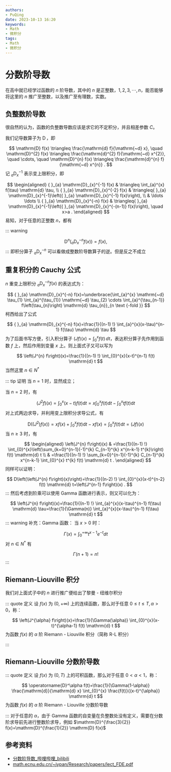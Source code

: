 ```yaml
---
authors:
- PuQing
date: 2023-10-13 16:20
keywords:
- Math
- 微积分
tags:
- Math
- 微积分
---
```

# 分数阶导数

在高中就已经学过函数的 $n$ 阶导数，其中的 $n$ 是正整数，$1,2,3,\cdots,n$，能否能够将这里的 $n$ 推广至整数，以及推广至有理数，实数。

## 负整数阶导数

很自然的认为，函数的负整数导数应该是求它的不定积分，并且相差参数 $C$。


<!--truncate-->
我们记导数算子为 $\operatorname{D}$，即

$$
\mathrm{D} f(x) \triangleq \frac{\mathrm{d} f}{\mathrm{~d} x}, \quad \mathrm{D}^{2} f(x) \triangleq \frac{\mathrm{d}^{2} f}{\mathrm{~d} x^{2}}, \quad \cdots, \quad \mathrm{D}^{n} f(x) \triangleq \frac{\mathrm{d}^{n} f}{\mathrm{~d} x^{n}} .
$$
记 ${ }_{a} \mathrm{D}_{x}^{-1}$ 表示变上限积分，即

$$
\begin{aligned}
{ }_{a} \mathrm{D}_{x}^{-1} f(x) & \triangleq \int_{a}^{x} f(\tau) \mathrm{d} \tau, \\
{ }_{a} \mathrm{D}_{x}^{-2} f(x) & \triangleq{ }_{a} \mathrm{D}_{x}^{-1}\left({ }_{a} \mathrm{D}_{x}^{-1} f(x)\right), \\
& \ldots \ldots \\
{ }_{a} \mathrm{D}_{x}^{-n} f(x) & \triangleq{ }_{a} \mathrm{D}_{x}^{-1}\left({ }_{a} \mathrm{D}_{x}^{-(n-1)} f(x)\right), \quad x>a .
\end{aligned}
$$
易知，对于任意的正整数 $n$，都有

::: warning

$$
\mathrm{D}^{n}\left({ }_{a} \mathrm{D}_{x}^{-n} f(x)\right)=f(x),
$$
:::
即积分算子 ${ }_{a} \mathrm{D}_{x}^{-n}$ 可以看做成整数阶导数算子的逆。但是反之不成立

## 重复积分的 Cauchy 公式

$n$ 重变上限积分 ${ }_{a} \mathrm{D}_{x}^{-n} f(x)$ 的表达式为：

$$
{ }_{a} \mathrm{D}_{x}^{-n} f(x)=\underbrace{\int_{a}^{x} \mathrm{~d} \tau_{1} \int_{a}^{\tau_{1}} \mathrm{~d} \tau_{2} \cdots \int_{a}^{\tau_{n-1}} f\left(\tau_{n}\right) \mathrm{d} \tau_{n}}_{n \text {-fold }}
$$
柯西给出了公式

$$
{ }_{a} \mathrm{D}_{x}^{-n} f(x)=\frac{1}{(n-1) !} \int_{a}^{x}(x-\tau)^{n-1} f(\tau) \mathrm{d} \tau
$$
为了后面书写方便，引入积分算子 $(Jf)(x)=\displaystyle \int_{0}^x f(t)\, dt$，表达积分算子先作用到函数 $f$ 上，然后作用到变量 $x$ 上。则上面式子又可以写为

$$
\left(J^{n} f\right)(x)=\frac{1}{(n-1) !} \int_{0}^{x}(x-t)^{n-1} f(t) \mathrm{d} t
$$
当然这里 $n\in N^*$

::: tip 证明
当 $n=1$ 时，显然成立；

当 $n=2$ 时，有

$$
\left(J^{2} f\right)(x)=\int_{0}^{x}(x-t) f(t) \mathrm{d} t=x \int_{0}^{x} f(t) \mathrm{d} t-\int_{0}^{x} t f(t) \mathrm{d} t
$$
对上式两边求导，并利用变上限积分求导公式，有

$$
\mathrm{D}\left(\left(J^{2}\right) f(x)\right)=x f(x)+\int_{0}^{x} f(t) \mathrm{d} t-x f(x)=\int_{0}^{x} f(t) \mathrm{d} t=(J f)(x)
$$
当 $n\ge 3$ 时，有

$$
\begin{aligned}
\left(J^{n} f\right)(x) & =\frac{1}{(n-1) !} \int_{0}^{x}\left(\sum_{k=0}^{n-1}(-1)^{k} C_{n-1}^{k} x^{n-k-1} t^{k}\right) f(t) \mathrm{d} t \\
& =\frac{1}{(n-1) !} \sum_{k=0}^{n-1}(-1)^{k} C_{n-1}^{k} x^{n-k-1} \int_{0}^{x} t^{k} f(t) \mathrm{d} t .
\end{aligned}
$$
同样可以证明：

$$
D\left(\left(J^{n} f\right)(x)\right)=\frac{1}{(n-2) !} \int_{0}^{x}(x-t)^{n-2} f(t) \mathrm{d} t=\left(J^{n-1} f\right)(x) .
$$
:::
然后考虑到阶乘可以使用 $\text{Gamma}$ 函数进行表示，则又可以化为：

$$
\left(J^{n} f\right)(x)=\frac{1}{(n-1) !} \int_{a}^{x}(x-\tau)^{n-1} f(\tau) \mathrm{d} \tau=\frac{1}{\Gamma(n)} \int_{a}^{x}(x-\tau)^{n-1} f(\tau) \mathrm{d} t
$$
::: warning 补充：$\text{Gamma}$ 函数：
当 $x> 0$ 时：

$$
\Gamma(x)=\int_{0}^{+\infty} t^{x-1} e^{-t} d t
$$
对 $n\in N^*$ 有

$$
\Gamma(n+1) = n!
$$
:::
## Riemann-Liouville 积分

我们对上面式子中的 $n$ 进行推广便给出了黎曼 - 纽维尔积分

::: quote 定义
设 $f(x)$ 为 $(0,+\infty)$ 上的连续函数，那么对于任意 $0\le t\le T,\alpha> 0$，称：

$$
\left(J^{\alpha} f\right)(x)=\frac{1}{\Gamma(\alpha)} \int_{0}^{x}(x-t)^{\alpha-1} f(t) \mathrm{d} t
$$
为函数 $f(x)$ 的 $\alpha$ 阶 $\text{Riemann - Liouville}$ 积分（简称 R-L 积分）

:::
## Riemann-Liouville 分数阶导数

::: quote 定义
设 $f(x)$ 为 $(0,T)$ 上的可积函数，那么对于任意 $0<\alpha<1$，称：

$$
\operatorname{D}^\alpha f(t)=\frac{1}{\Gamma(1-\alpha)} \frac{\mathrm{d}}{\mathrm{d} x} \int_{0}^{x} \frac{f(t)}{(x-t)^{\alpha}} \mathrm{d} t
$$
为函数 $f(x)$ 的 $\alpha$ 阶 $\text{Riemann - Liouville}$ 分数阶导数

:::
对于任意的 $\alpha$，由于 $\text{Gamma}$ 函数的自变量在负整数处没有定义，需要在分数阶求导前先进行整数阶求导，例如 $\mathrm{D}^{\frac{3}{2}} f(x)=\mathrm{D}^{\frac{1}{2}} \mathrm{D} f(x)$

## 参考资料

- [分数阶导数_哔哩哔哩_bilibili](https://www.bilibili.com/video/BV1fL4y1J7vP/?spm_id_from=333.880.my_history.page.click&amp;vd_source=5890eec9b2a60d9ae9a403fd2aad7881)
- [math.ecnu.edu.cn/~jypan/Research/papers/lect_FDE.pdf](https://math.ecnu.edu.cn/~jypan/Research/papers/lect_FDE.pdf)
